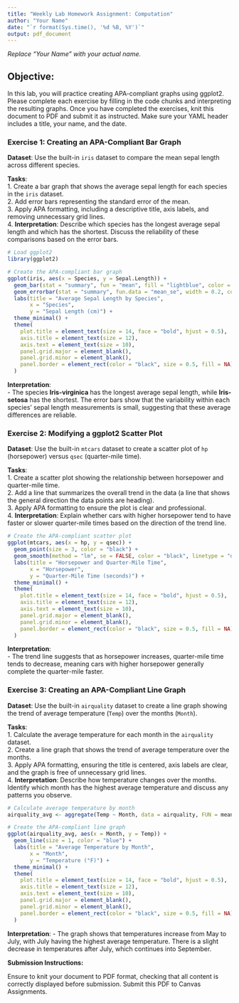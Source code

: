```yaml
---
title: "Weekly Lab Homework Assignment: Computation"
author: "Your Name"
date: "`r format(Sys.time(), '%d %B, %Y')`"
output: pdf_document
---
```


*Replace "Your Name" with your actual name.*

## Objective:

In this lab, you will practice creating APA-compliant graphs using ggplot2. Please complete each exercise by filling in the code chunks and interpreting the resulting graphs. Once you have completed the exercises, knit this document to PDF and submit it as instructed. Make sure your YAML header includes a title, your name, and the date.

### Exercise 1: Creating an APA-Compliant Bar Graph

**Dataset**: Use the built-in `iris` dataset to compare the mean sepal length across different species.

**Tasks**:  
1. Create a bar graph that shows the average sepal length for each species in the `iris` dataset.  
2. Add error bars representing the standard error of the mean.  
3. Apply APA formatting, including a descriptive title, axis labels, and removing unnecessary grid lines.  
4. **Interpretation**: Describe which species has the longest average sepal length and which has the shortest. Discuss the reliability of these comparisons based on the error bars.

```r
# Load ggplot2
library(ggplot2)

# Create the APA-compliant bar graph
ggplot(iris, aes(x = Species, y = Sepal.Length)) +
  geom_bar(stat = "summary", fun = "mean", fill = "lightblue", color = "black") +
  geom_errorbar(stat = "summary", fun.data = "mean_se", width = 0.2, color = "black") +
  labs(title = "Average Sepal Length by Species",
       x = "Species",
       y = "Sepal Length (cm)") +
  theme_minimal() +
  theme(
    plot.title = element_text(size = 14, face = "bold", hjust = 0.5),
    axis.title = element_text(size = 12),
    axis.text = element_text(size = 10),
    panel.grid.major = element_blank(),
    panel.grid.minor = element_blank(),
    panel.border = element_rect(color = "black", size = 0.5, fill = NA)
  )
```

**Interpretation**:     
- The species **Iris-virginica** has the longest average sepal length, while **Iris-setosa** has the shortest. The error bars show that the variability within each species' sepal length measurements is small, suggesting that these average differences are reliable.

### Exercise 2: Modifying a ggplot2 Scatter Plot

**Dataset**: Use the built-in `mtcars` dataset to create a scatter plot of `hp` (horsepower) versus `qsec` (quarter-mile time).

**Tasks**:  
1. Create a scatter plot showing the relationship between horsepower and quarter-mile time.  
2. Add a line that summarizes the overall trend in the data (a line that shows the general direction the data points are heading).  
3. Apply APA formatting to ensure the plot is clear and professional.  
4. **Interpretation**: Explain whether cars with higher horsepower tend to have faster or slower quarter-mile times based on the direction of the trend line.

```r
# Create the APA-compliant scatter plot
ggplot(mtcars, aes(x = hp, y = qsec)) +
  geom_point(size = 3, color = "black") +
  geom_smooth(method = "lm", se = FALSE, color = "black", linetype = "dashed", size = 0.7) +
  labs(title = "Horsepower and Quarter-Mile Time",
       x = "Horsepower",
       y = "Quarter-Mile Time (seconds)") +
  theme_minimal() +
  theme(
    plot.title = element_text(size = 14, face = "bold", hjust = 0.5),
    axis.title = element_text(size = 12),
    axis.text = element_text(size = 10),
    panel.grid.major = element_blank(),
    panel.grid.minor = element_blank(),
    panel.border = element_rect(color = "black", size = 0.5, fill = NA)
  )
```

**Interpretation**:   
- The trend line suggests that as horsepower increases, quarter-mile time tends to decrease, meaning cars with higher horsepower generally complete the quarter-mile faster.

### Exercise 3: Creating an APA-Compliant Line Graph

**Dataset**: Use the built-in `airquality` dataset to create a line graph showing the trend of average temperature (`Temp`) over the months (`Month`).

**Tasks**:  
1. Calculate the average temperature for each month in the `airquality` dataset.  
2. Create a line graph that shows the trend of average temperature over the months.  
3. Apply APA formatting, ensuring the title is centered, axis labels are clear, and the graph is free of unnecessary grid lines.  
4. **Interpretation**: Describe how temperature changes over the months. Identify which month has the highest average temperature and discuss any patterns you observe.

```r
# Calculate average temperature by month
airquality_avg <- aggregate(Temp ~ Month, data = airquality, FUN = mean)

# Create the APA-compliant line graph
ggplot(airquality_avg, aes(x = Month, y = Temp)) +
  geom_line(size = 1, color = "blue") +
  labs(title = "Average Temperature by Month",
       x = "Month",
       y = "Temperature (°F)") +
  theme_minimal() +
  theme(
    plot.title = element_text(size = 14, face = "bold", hjust = 0.5),
    axis.title = element_text(size = 12),
    axis.text = element_text(size = 10),
    panel.grid.major = element_blank(),
    panel.grid.minor = element_blank(),
    panel.border = element_rect(color = "black", size = 0.5, fill = NA)
  )
```

**Interpretation**: 
- The graph shows that temperatures increase from May to July, with July having the highest average temperature. There is a slight decrease in temperatures after July, which continues into September.


**Submission Instructions:**

Ensure to knit your document to PDF format, checking that all content is correctly displayed before submission. Submit this PDF to Canvas Assignments.

